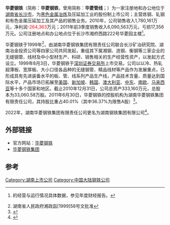 '''华菱钢铁'''（简称：'''华菱钢铁'''，曾用简称：'''华菱管线'''；{{Szse|000932}}）为一家注册地和办公地位于[[湖南省|湖南省]][[长沙市|长沙市]]，为[[黑色金属|黑色金属]][[冶炼|冶炼]]及压延加工业的股份制上市公司；主营炼钢、轧钢和有色金属压延加工及其产品的销售业务。2010年，公司销售收入1,780,161万元，净利润<font color=#FF0000>-264,363</font>万元；2011年前3季度销售收入6,090,563万元，亏损17,356万元。公司注册地点和办公地点位于长沙市湘府西路222号华菱园主楼<ref>{{subst:PAGENAME}}的经营与运行情况具体数据，参见{{subst:PAGENAME}}年度财经报告。</ref>。

华菱钢铁于1999年<ref>湖南省人民政府湘政函[1999]58号文批准</ref>，由湖南华菱钢铁集团有限责任公司联合长沙矿冶研究院、湖南冶金投资公司等四家公司共同发起，重组其下属湘钢、涟钢、衡钢等三家企业的无缝钢管、线材及中小型材生产、科研、销售相关的生产经营性资产，以发起方式设立。1999年8月3日，华菱钢铁于[[深圳证券交易所|深圳证券交易所]]上市交易。公司以以冷、热轧超薄板、宽厚板、大小口径各品种的无缝钢管、精品线材等产品作为发展重点，已形成具有先进装备水平的板、管、线系列产品生产线，产品技术含量、质量达到国际水平，产品市场已拓展至[[美国|美国]]、[[新加坡|新加坡]]、[[韩国|韩国]]、[[澳大利亚|澳大利亚]]、[[中东|中东]]、[[南欧|南欧]]、[[马来西亚|马来西亚]]等十多个国家和地区。截止2010年12月31日，公司总资产333,160万元，总股本为33,060.58万股。2011年6月30日，华菱钢铁的控股机构为湖南华菱钢铁集团有限责任公司，其持股比重占40.01%（其中36.37%为限售A股）<ref>{{Cite web |url=http://www.valin.cn/2009/about/gsjj.asp |title={{subst:PAGENAME}}：（官方）介绍 |accessdate=2012-02-07 |archive-date=2012-02-02 |archive-url=https://web.archive.org/web/20120202031920/http://www.valin.cn/2009/about/gsjj.asp |dead-url=yes }}</ref>。

2022年，湖南华菱钢铁集团有限责任公司更名为湖南钢铁集团有限公司<ref>{{Cite web|url=http://www.news.cn/fortune/2022-03/07/c_1128446264.htm|title=湖南钢铁集团有限公司揭牌|publisher=新华网|accessdate=2022-04-19|archive-date=2022-04-19|archive-url=https://web.archive.org/web/20220419121313/http://www.news.cn/fortune/2022-03/07/c_1128446264.htm}}</ref>。

== 外部链接 ==
* 官方网站：[http://www.valin.cn/ 华菱钢铁]{{Wayback|url=http://www.valin.cn/ |date=20110717033436 }}
* [https://web.archive.org/web/20120119115540/http://www.chinavalin.com/ 华菱钢铁集团]
==参考==
{{reflist}}

[[Category:湖南上市公司|Category:湖南上市公司]]
[[Category:中国大陆钢铁公司|Category:中国大陆钢铁公司]]